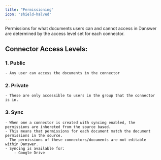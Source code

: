 ```yaml
---
title: "Permissioning"
icon: "shield-halved"
---
```


Permissions for what documents users can and cannot access in Danswer are determined by the access level set for each connector.

## Connector Access Levels:

### 1. Public
    - Any user can access the documents in the connector

### 2. Private
    - These are only accessible to users in the group that the connector is in.

### 3. Sync
    - When one a connector is created with syncing enabled, the permissions are inhereted from the source based.
    - This means that permissions for each document match the document permissions in the source.
    - The permissions of these connectors/documents are not editable within Danswer.
    - Syncing is available for:
        - Google Drive


